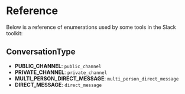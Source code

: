 # Reference

Below is a reference of enumerations used by some tools in the Slack toolkit:

## ConversationType

- **PUBLIC_CHANNEL**: `public_channel`
- **PRIVATE_CHANNEL**: `private_channel`
- **MULTI_PERSON_DIRECT_MESSAGE**: `multi_person_direct_message`
- **DIRECT_MESSAGE**: `direct_message`


